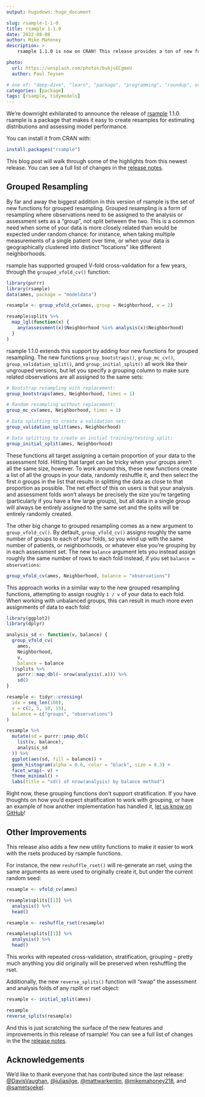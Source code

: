 ```yaml
---
output: hugodown::hugo_document

slug: rsample-1-1-0
title: rsample 1.1.0
date: 2022-08-08
author: Mike Mahoney
description: >
    rsample 1.1.0 is now on CRAN! This release provides a ton of new functions for grouped resampling, as well as a few long-awaited utility functions.

photo:
  url: https://unsplash.com/photos/bukjsECgmeU
  author: Paul Teysen

# one of: "deep-dive", "learn", "package", "programming", "roundup", or "other"
categories: [package] 
tags: [rsample, tidymodels]
---
```


<!--
TODO:
* [x] Look over / edit the post's title in the yaml
* [x] Edit (or delete) the description; note this appears in the Twitter card
* [x] Pick category and tags (see existing with `hugodown::tidy_show_meta()`)
* [x] Find photo & update yaml metadata
* [x] Create `thumbnail-sq.jpg`; height and width should be equal
* [x] Create `thumbnail-wd.jpg`; width should be >5x height
* [x] `hugodown::use_tidy_thumbnails()`
* [x] Add intro sentence, e.g. the standard tagline for the package
* [x] `usethis::use_tidy_thanks()`
-->

We're downright exhilarated to announce the release of [rsample](https://rsample.tidymodels.org/) 1.1.0. rsample is a package that makes it easy to create resamples for estimating distributions and assessing model performance.

You can install it from CRAN with:

```r
install.packages("rsample")
```

This blog post will walk through some of the highlights from this newest release. You can see a full list of changes in the [release notes](https://rsample.tidymodels.org/news/index.html#rsample-110).

## Grouped Resampling

By far and away the biggest addition in this version of rsample is the set of new functions for grouped resampling. Grouped resampling is a form of resampling where observations need to be assigned to the analysis or assessment sets as a "group", not split between the two. This is a common need when some of your data is more closely related than would be expected under random chance: for instance, when taking multiple measurements of a single patient over time, or when your data is geographically clustered into distinct "locations" like different neighborhoods.

rsample has supported grouped V-fold cross-validation for a few years, through the `grouped_vfold_cv()` function:

```r
library(purrr)
library(rsample)
data(ames, package = "modeldata")

resample <- group_vfold_cv(ames, group = Neighborhood, v = 2)

resample$splits %>%
  map_lgl(function(x) {
    any(assessment(x)$Neighborhood %in% analysis(x)$Neighborhood)
  }
)
```

rsample 1.1.0 extends this support by adding four new functions for grouped resampling. The new functions `group_bootstraps()`, `group_mc_cv()`, `group_validation_split()`, and `group_initial_split()` all work like their ungrouped versions, but let you specify a grouping column to make sure related observations are all assigned to the same sets:

```r
# Bootstrap resampling with replacement:
group_bootstraps(ames, Neighborhood, times = 1)

# Random resampling without replacement:
group_mc_cv(ames, Neighborhood, times = 1)

# Data splitting to create a validation set:
group_validation_split(ames, Neighborhood)

# Data splitting to create an initial training/testing split:
group_initial_split(ames, Neighborhood)
```

These functions all target assigning a certain proportion of your data to the assessment fold. Hitting that target can be tricky when your groups aren't all the same size, however. To work around this, these new functions create a list of all the groups in your data, randomly reshuffle it, and then select the first _n_ groups in the list that results in splitting the data as close to that proportion as possible. The net effect of this on users is that your analysis and assessment folds won't always be precisely the size you're targeting (particularly if you have a few large groups), but all data in a single group will always be entirely assigned to the same set and the splits will be entirely randomly created.

The other big change to grouped resampling comes as a new argument to `group_vfold_cv()`. By default, `group_vfold_cv()` assigns roughly the same number of groups to each of your folds, so you wind up with the same number of patients, or neighborhoods, or whatever else you're grouping by in each assessment set. The new `balance` argument lets you instead assign roughly the same number of rows to each fold instead, if you set `balance = observations`:

```r
group_vfold_cv(ames, Neighborhood, balance = "observations")
```

This approach works in a similar way to the new grouped resampling functions, attempting to assign roughly `1 / v` of your data to each fold. When working with unbalanced groups, this can result in much more even assignments of data to each fold:

```r
library(ggplot2)
library(dplyr)

analysis_sd <- function(v, balance) {
  group_vfold_cv(
    ames, 
    Neighborhood, 
    v, 
    balance = balance
  )$splits %>% 
    purrr::map_dbl(~ nrow(analysis(.x))) %>% 
    sd()
}

resample <- tidyr::crossing(
  idx = seq_len(100),
  v = c(2, 5, 10, 15),
  balance = c("groups", "observations")
)

resample %>%
  mutate(sd = purrr::pmap_dbl(
    list(v, balance),
    analysis_sd
  )) %>%
  ggplot(aes(sd, fill = balance)) + 
  geom_histogram(alpha = 0.6, color = "black", size = 0.3) + 
  facet_wrap(~ v) + 
  theme_minimal() + 
  labs(title = "sd() of nrow(analysis) by balance method")
```

Right now, these grouping functions don't support stratification. If you have thoughts on how you'd expect stratification to work with grouping, or have an example of how another implementation has handled it, [let us know on GitHub](https://github.com/tidymodels/rsample/issues/317)!

## Other Improvements

This release also adds a few new utility functions to make it easier to work with the rsets produced by rsample functions.

For instance, the new `reshuffle_rset()` will re-generate an rset, using the same arguments as were used to originally create it, but under the current random seed:

```r
resample <- vfold_cv(ames)

resample$splits[[1]] %>%
  analysis() %>%
  head()

resample <- reshuffle_rset(resample)

resample$splits[[1]] %>%
  analysis() %>%
  head()
```

This works with repeated cross-validation, stratification, grouping -- pretty much anything you did originally will be preserved when reshuffling the rset.

Additionally, the new `reverse_splits()` function will "swap" the assessment and analysis folds of any rsplit or rset object:

```r
resample <- initial_split(ames)

resample
reverse_splits(resample)
```

And this is just scratching the surface of the new features and improvements in this release of rsample! You can see a full list of changes in the the [release notes](https://rsample.tidymodels.org/news/index.html#rsample-110).

## Acknowledgements

We’d like to thank everyone that has contributed since the last release: 
[&#x0040;DavisVaughan](https://github.com/DavisVaughan), [&#x0040;juliasilge](https://github.com/juliasilge), [&#x0040;mattwarkentin](https://github.com/mattwarkentin), [&#x0040;mikemahoney218](https://github.com/mikemahoney218), and [&#x0040;sametsoekel](https://github.com/sametsoekel).

